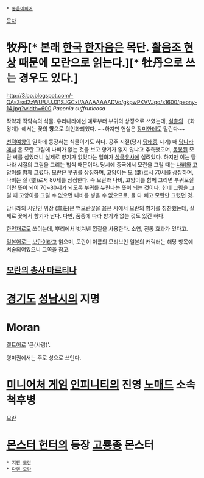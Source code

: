  * [[동음이의어]]
[[목차]]

= 牧丹[* 본래 [[한국 한자음]]은 목단. [[활음조 현상]] 때문에 모란으로 읽는다.][* 牡丹으로 쓰는 경우도 있다.] =
http://3.bp.blogspot.com/-QAs3ssI2zWU/UUJ31SJGCxI/AAAAAAAADVo/gkpwPKVVJqo/s1600/peony-14.jpg?width=600
''Paeonia suffruticosa''

작약과 작약속의 식물. 우리나라에선 예로부터 부귀의 상징으로 쓰였는데, [[설총]]의 《화왕계》에서는 꽃의 '''왕'''으로 의인화되었다. ~~하지만 현실은 [[장미]]한테도 밀린다~~

[[선덕여왕]]의 일화에 등장하는 식물이기도 하다. 공주 시절(당시 [[당태종]] 시기) 때 [[당나라]]에서 온 모란 그림에 나비가 없는 것을 보고 향기가 없지 않냐고 추측했으며, [[동봉]]된 모란 씨를 심었더니 실제로 향기가 없었다는 일화가 [[삼국유사]]에 실려있다. 하지만 이는 당나라 시절의 그림을 그리는 법식 때문이다. 당시에 중국에서 모란을 그릴 때는 [[나비]]와 [[고양이]]를 함께 그렸다. 모란은 부귀를 상징하며, 고양이는 모 (耄)로서 70세를 상징하며, 나비는 질 (耋)로서 80세를 상징한다. 즉 모란과 나비, 고양이를 함께 그리면 부귀모질이란 뜻이 되어 70~80세가 되도록 부귀를 누린다는 뜻이 되는 것이다. 헌데 그림을 그릴 때 고양이를 그릴 수 없으면 나비를 넣을 수 없으므로, 둘 다 빼고 모란만 그렸던 것.

당나라의 시인인 위장 (韋莊)은 백모란꽃을 읊은 시에서 모란의 향기를 칭찬했는데, 실제로 꽃에서 향기가 난다. 다만, 품종에 따라 향기가 없는 것도 있긴 하다. 

[[한약재]]로도 쓰이는데, 뿌리에서 벗겨낸 껍질을 사용한다. 소염, 진통 효과가 있다고.

[[일본어]]로는 [[보탄]]이라고 읽으며, 모란이 이름의 모티브인 일본의 캐릭터는 해당 항목에 서술되어있으니 그쪽을 참고.

== [[모란의 총사 마르티나]] ==

= [[경기도]] [[성남시]]의 지명 =

= Moran =
[[켈트#s-4|켈트]]어로 '큰(사람)'.

영미권에서는 주로 성으로 쓰인다.

= [[미니어처 게임]] [[인피니티(게임)|인피니티]]의 진영 [[노매드(인피니티)|노매드]] 소속 척후병 =
[[모란(인피니티)|모란]]

= [[몬스터 헌터]]의 등장 [[고룡종]] 몬스터 =
 * [[지엔 모란]]
 * [[다렌 모란]]
